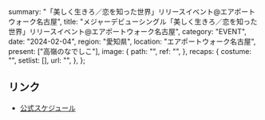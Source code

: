   summary: "「美しく生きろ／恋を知った世界」リリースイベント@エアポートウォーク名古屋",
  title:
    "メジャーデビューシングル「美しく生きろ／恋を知った世界」リリースイベント@エアポートウォーク名古屋",
  category: "EVENT",
  date: "2024-02-04",
  region: "愛知県",
  location: "エアポートウォーク名古屋",
  present: ["高嶺のなでしこ"],
  image: {
    path: "",
    ref: "",
  },
  recaps: {
    costume: "",
    setlist: [],
    url: "",
  },
};

## リンク

- [公式スケジュール](https://takanenonadeshiko.jp/?p=1742)
